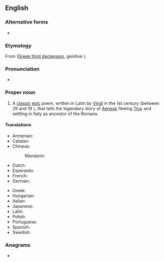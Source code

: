{{also|Æneid}}
==English==
{{wikipedia}}

===Alternative forms===
* {{alter|en|Eneid|Æneid}}

===Etymology===
From {{der|en|la|Aeneis}} ([[Appendix:Ancient Greek third declension|Greek third declension]], genitive {{m|la|Aeneidos}}).

===Pronunciation===
* {{a|US}} {{IPA|en|/ˈiː.ni.ɪd/|/əˈ.niː.ɪd/}}

===Proper noun===
{{en-proper noun|s}}

# A [[classic]] [[epic]] poem, written in Latin by [[Virgil]] in the 1st century {{BC}} (between 29 and 19 {{BC}}), that tells the legendary story of [[Aeneas]] fleeing [[Troy]] and settling in Italy as ancestor of the Romans.

====Translations====
{{trans-top|Classic epic poem that tells the story of Aeneas fleeing Troy and settling in Italy.}}
* Armenian: {{t|hy|Էնեական}}
* Catalan: {{t|ca|Eneida|f}}
* Chinese:
*: Mandarin: {{t+|cmn|埃涅阿斯紀|tr=Āiniè'āsījì|sc=Hani}}
* Dutch: {{t|nl|Aeneis|f}}
* Esperanto: {{t|eo|Eneado}}
* French: {{t+|fr|Énéide|f}}
* German: {{t|de|Aeneis|f}}
{{trans-mid}}
* Greek: {{t|el|Αινειάδα|f}}
* Hungarian: {{t|hu|Aeneis}}
* Italian: {{t|it|Eneide|f}}
* Japanese: {{t|ja|アエネーイス|tr=Aenēisu}}
* Latin: {{t+|la|Aeneis|f}}
* Polish: {{t+|pl|Eneida|f}}
* Portuguese: {{t|pt|Eneida|f}}
* Spanish: {{t|es|Eneida|f}}
* Swedish: {{t|sv|Aeneiden}}
{{trans-bottom}}

===Anagrams===
* {{anagrams|en|a=adeein|aedine}}

{{C|en|Ancient Rome|Poetry}}